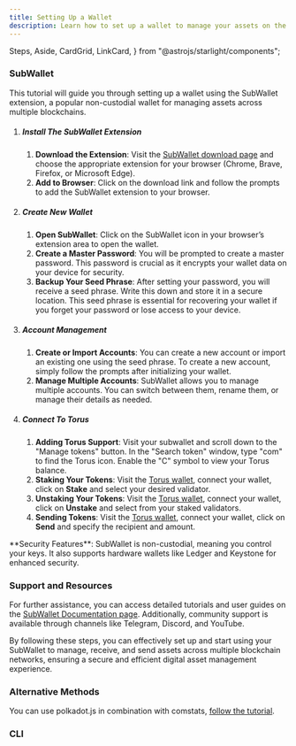 ```yaml
---
title: Setting Up a Wallet
description: Learn how to set up a wallet to manage your assets on the Torus Network.
---
```


  Steps,
  Aside,
  CardGrid,
  LinkCard,
} from "@astrojs/starlight/components";

### SubWallet

This tutorial will guide you through setting up a wallet using the SubWallet extension, a popular non-custodial wallet for managing assets across multiple blockchains.

<Steps>

1. ##### Install The SubWallet Extension

   1. **Download the Extension**: Visit the [SubWallet download page](https://www.subwallet.app/download.html) and choose the appropriate extension for your browser (Chrome, Brave, Firefox, or Microsoft Edge).
   2. **Add to Browser**: Click on the download link and follow the prompts to add the SubWallet extension to your browser.

2. ##### Create New Wallet

   1. **Open SubWallet**: Click on the SubWallet icon in your browser’s extension area to open the wallet.
   2. **Create a Master Password**: You will be prompted to create a master password. This password is crucial as it encrypts your wallet data on your device for security.
   3. **Backup Your Seed Phrase**: After setting your password, you will receive a seed phrase. Write this down and store it in a secure location. This seed phrase is essential for recovering your wallet if you forget your password or lose access to your device.

3. ##### Account Management

   1. **Create or Import Accounts**: You can create a new account or import an existing one using the seed phrase. To create a new account, simply follow the prompts after initializing your wallet.
   2. **Manage Multiple Accounts**: SubWallet allows you to manage multiple accounts. You can switch between them, rename them, or manage their details as needed.

4. ##### Connect To Torus

   1. **Adding Torus Support**: Visit your subwallet and scroll down to the "Manage tokens" button. In the "Search token" window, type "com" to find the Torus icon. Enable the "C" symbol to view your Torus balance.
   2. **Staking Your Tokens**: Visit the [Torus wallet](https://wallet.torus.network/), connect your wallet, click on **Stake** and select your desired validator.
   3. **Unstaking Your Tokens**: Visit the [Torus wallet](https://wallet.torus.network/), connect your wallet, click on **Unstake** and select from your staked validators.
   4. **Sending Tokens**: Visit the [Torus wallet](https://wallet.torus.network/), connect your wallet, click on **Send** and specify the recipient and amount.

</Steps>

<Aside>
  **Security Features**: SubWallet is non-custodial, meaning you control your
  keys. It also supports hardware wallets like Ledger and Keystone for enhanced
  security.
</Aside>

### Support and Resources

For further assistance, you can access detailed tutorials and user guides on the [SubWallet Documentation page](https://docs.subwallet.app/main). Additionally, community support is available through channels like Telegram, Discord, and YouTube.

By following these steps, you can effectively set up and start using your SubWallet to manage, receive, and send assets across multiple blockchain networks, ensuring a secure and efficient digital asset management experience.

### Alternative Methods

You can use polkadot.js in combination with comstats, [follow the tutorial](https://www.youtube.com/watch?v=aP8N17hoPHQ).

### CLI

<CardGrid>
  <LinkCard
    href="/docs/working-with-keys/key-basics"
    title="Key Operations in CLI"
  />
  <LinkCard
    href="/docs/working-with-keys/balance-operations"
    title=" Balance Operations in CLI"
  />
</CardGrid>
